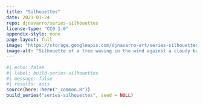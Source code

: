 ```yaml
---
title: "Silhouettes"
date: 2021-01-24
repo: djnavarro/series-silhouettes
license-type: "CC0 1.0"
appendix-style: none
page-layout: full
image: "https://storage.googleapis.com/djnavarro-art/series-silhouettes/800/night-tree_04_468.jpg"
image-alt: "Silhouette of a tree waving in the wind against a cloudy background, all in shades of teal and white"
---
```

   
::: {.grid}
  
```r
#| echo: false
#| label: build-series-silhouettes
#| message: false
#| results: asis
source(here::here("_common.R"))
build_series("series-silhouettes", seed = NULL)
```
   
:::
   
